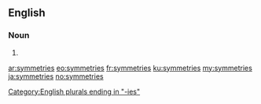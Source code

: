 ==English==

===Noun===
{{head|en|plural}}

# {{plural of|symmetry|lang=en}}

[[Category:English plurals ending in "-ies"]]

[[ar:symmetries]]
[[eo:symmetries]]
[[fr:symmetries]]
[[ku:symmetries]]
[[my:symmetries]]
[[ja:symmetries]]
[[no:symmetries]]